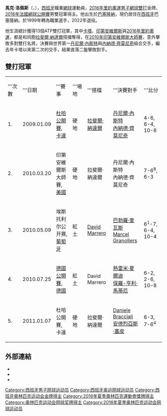 {{Link style|time=2015-12-13T16:06:01+00:00}}
{{Infobox 网球
|姓名=Marc López
|image=[[File:Flickr_-_Carine06_-_Marc_Lopez.jpg|250px]]
|国籍={{ESP}}
|生年=1982年
|生日={{birth_date_and_age|1982|7|31|mf=y}}
|出生地=[[巴塞隆納|巴塞隆納]]
|居住地=巴塞隆納
|身高=175
|体重=71
|持拍手=右
|反拍=雙手
|转职业年=1999年
|球拍=
|球衣=
|球鞋=
|单打最高排名=106（2004年5月21日）
|双打最高排名=3（2013年1月28日）
|现单打排名=
|现双打排名=
|单打冠军头衔=0
|双打冠军头衔=14
|职业战绩=
|奖金=4,392,589[[美元|美元]]
|澳网最好成绩=
|法网最好成绩=第二輪（2003）
|温网最好成绩=第一輪（2004）
|美网最好成绩=
|澳網雙打最好成績=四強（2013）
|法網雙打最好成績=亞軍（2014）
|溫網雙打最好成績=第三輪（2014）
|美網雙打最好成績=亞軍（2014, 2017）
|大满贯个数=
|奥运会最好成绩=
}}
'''馬克·洛佩斯'''（{{lang-es|Marc López Tarrés}}，{{bd|1982年|7月31日|||López}}），[[西班牙|西班牙]]職業[[網球|網球]]運動員，[[2016年夏季奧林匹克運動會網球男子雙打比賽|2016年里約奧運男子網球雙打]]金牌、[[2016年法國網球公開賽|2016年法國網球公開賽]]男雙冠軍得主。他出生於[[巴塞隆納|巴塞隆納]]，現仍居住在[[西班牙|西班牙]]巴塞隆納。於1999年轉為職業選手，2022年退役。

他生涯總計獲得13個ATP雙打冠軍，其中[[卡塔尔埃克森美孚公开赛|卡塔]]、[[印第安維爾斯大師賽|印第安維爾斯]]與[[2016年夏季奧林匹克運動會網球男子雙打比賽|2016年里約奧運]]，都是和同胞[[拉斐爾·納達爾|拉斐爾·納達爾]]搭擋奪得，在[[2010年法國巴黎銀行公開賽|2010年印第安維爾斯大師賽]]，意外擊敗多對雙打名將，決賽與世界第一[[丹尼爾·內斯特|丹尼爾·內斯特]]與[[內納德·齊莫尼奇|內納德·齊莫尼奇]]組合交手，繼去年卡塔以來第二次的交手，結果直落二盤擊敗對手。

== 雙打冠軍 ==

{| class="sortable wikitable"
|- bgcolor="#eeeeee"
|width="60"|'''次數
|width="75"|'''日期
|width="145"|'''賽事
|width="55"|'''場地
|width="175"|'''搭檔
|width="175"|'''決賽對手
|width="150"|'''比分
|-bgcolor="#ffffff"
|1. 
| 2009.01.09
| [[卡塔尔埃克森美孚公开赛|杜哈公開賽]],<br />[[卡達|卡達]]
| 硬地
| {{flagicon|ESP}}[[拉斐爾·納達爾|拉斐爾·納達爾]]
| {{flagicon|CAN}}[[丹尼爾·內斯特|丹尼爾·內斯特]] <br />{{flagicon|SRB}}[[內納德·齊莫尼奇|內納德·齊莫尼奇]]
| 4-6, 6-4, 10-8
|-bgcolor="#dfe2e9"
|2. 
| 2010.03.20
| 印第安維爾斯大師賽,<br />[[美國|美國]]
| 硬地
| {{flagicon|ESP}}拉斐爾·納達爾
| {{flagicon|CAN}}丹尼爾·內斯特 <br />{{flagicon|SRB}}內納德·齊莫尼奇
| 7-6<sup>8</sup>, 6-3
|-bgcolor="#ffffff"
|3. 
| 2010.05.09
| 埃斯托利尔公开赛,<br />[[葡萄牙|葡萄牙]]
| 紅土
| {{flagicon|ESP}}[[:en:David_Marrero|David Marrero]]
| {{flagicon|URU}}[[巴勃羅·奎瓦斯|巴勃羅·奎瓦斯]] <br />{{flagicon|ESP}}[[:en:Marcel_Granollers|Marcel Granollers]]
| 6<sup>1</sup>-7, 6-4, 10-4
|- bgcolor="#d0f0c0"
| 4.
| 2010.07.25
| [[德國公開賽|德國公開賽]],<br />[[德國|德國]]
| 紅土
| {{flagicon|ESP}} David Marrero
| {{flagicon|FRA}} [[熱雷米·夏爾迪|熱雷米·夏爾迪]] <br />{{flagicon|FRA}} [[保羅-亨利·馬蒂厄|保羅-亨利·馬蒂厄]]
| 6-2, 2-6, 10-8
|-bgcolor="#ffffff"
| 5.
| 2011.01.07
| 杜哈公開賽,<br />卡達
| 硬地
| {{flagicon|ESP}}拉斐爾·納達爾
| {{flagicon|ITA}}[[:en:Daniele_Bracciali|Daniele Bracciali]] <br />{{flagicon|ITA}} [[安德烈亞斯·塞皮|安德烈亞斯·塞皮]]
| 6-3, 7-6<sup>4</sup>
|}

== 外部連結 ==
* {{ATP|L480}}
* {{ITF Profile|id=10020363}}
* {{DavisCupplayerlink|10020363}}

{{奧運網球男雙金牌}}
{{网球选手前十名|atpdoubles=y}}

{{DEFAULTSORT:López, Marc}}
[[Category:西班牙男子网球运动员|Category:西班牙男子网球运动员]]
[[Category:西班牙奥运网球运动员|Category:西班牙奥运网球运动员]]
[[Category:西班牙奥林匹克运动会金牌得主|Category:西班牙奥林匹克运动会金牌得主]]
[[Category:2016年夏季奧林匹克運動會獎牌得主|Category:2016年夏季奧林匹克運動會獎牌得主]]
[[Category:奥林匹克运动会网球奖牌得主|Category:奥林匹克运动会网球奖牌得主]]
[[Category:2016年夏季奥林匹克运动会网球运动员|Category:2016年夏季奥林匹克运动会网球运动员]]
